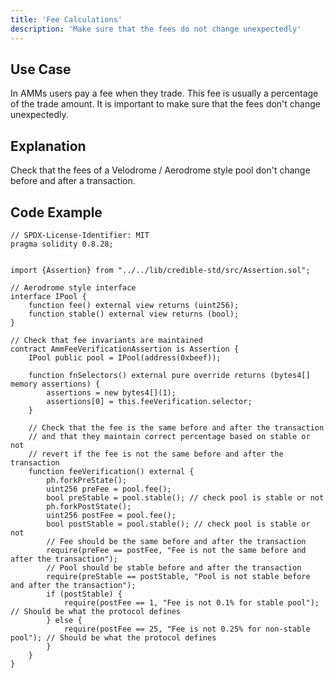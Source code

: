 ```yaml
---
title: 'Fee Calculations'
description: 'Make sure that the fees do not change unexpectedly'
---
```


## Use Case
In AMMs users pay a fee when they trade. This fee is usually a percentage of the trade amount.
It is important to make sure that the fees don't change unexpectedly.

## Explanation
Check that the fees of a Velodrome / Aerodrome style pool don't change before and after a transaction.

## Code Example
```solidity
// SPDX-License-Identifier: MIT
pragma solidity 0.8.28;


import {Assertion} from "../../lib/credible-std/src/Assertion.sol";

// Aerodrome style interface
interface IPool {
    function fee() external view returns (uint256);
    function stable() external view returns (bool);
}

// Check that fee invariants are maintained
contract AmmFeeVerificationAssertion is Assertion {
    IPool public pool = IPool(address(0xbeef));

    function fnSelectors() external pure override returns (bytes4[] memory assertions) {
        assertions = new bytes4[](1);
        assertions[0] = this.feeVerification.selector;
    }

    // Check that the fee is the same before and after the transaction
    // and that they maintain correct percentage based on stable or not
    // revert if the fee is not the same before and after the transaction
    function feeVerification() external {
        ph.forkPreState();
        uint256 preFee = pool.fee();
        bool preStable = pool.stable(); // check pool is stable or not
        ph.forkPostState();
        uint256 postFee = pool.fee();
        bool postStable = pool.stable(); // check pool is stable or not
        // Fee should be the same before and after the transaction
        require(preFee == postFee, "Fee is not the same before and after the transaction");
        // Pool should be stable before and after the transaction
        require(preStable == postStable, "Pool is not stable before and after the transaction");
        if (postStable) {
            require(postFee == 1, "Fee is not 0.1% for stable pool"); // Should be what the protocol defines
        } else {
            require(postFee == 25, "Fee is not 0.25% for non-stable pool"); // Should be what the protocol defines
        }
    }
}
```